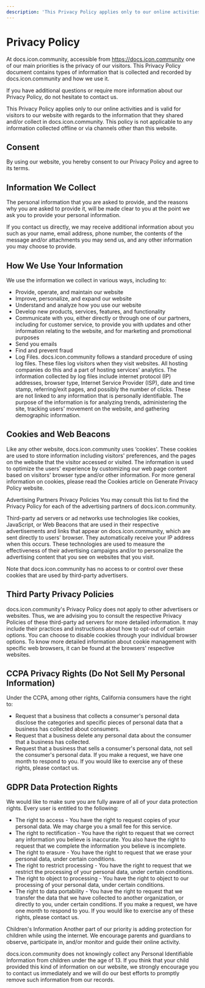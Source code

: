 ```yaml
---
description: 'This Privacy Policy applies only to our online activities and is valid for visitors to our website with regards to the information that they shared and/or collect in docs.icon.community.'
---
```


# Privacy Policy

At docs.icon.community, accessible from https://docs.icon.community one of our main priorities is the privacy of our visitors. This Privacy Policy document contains types of information that is collected and recorded by docs.icon.community and how we use it.

If you have additional questions or require more information about our Privacy Policy, do not hesitate to contact us.

This Privacy Policy applies only to our online activities and is valid for visitors to our website with regards to the information that they shared and/or collect in docs.icon.community. This policy is not applicable to any information collected offline or via channels other than this website.

## Consent
By using our website, you hereby consent to our Privacy Policy and agree to its terms.

## Information We Collect
The personal information that you are asked to provide, and the reasons why you are asked to provide it, will be made clear to you at the point we ask you to provide your personal information.

If you contact us directly, we may receive additional information about you such as your name, email address, phone number, the contents of the message and/or attachments you may send us, and any other information you may choose to provide.

## How We Use Your Information
We use the information we collect in various ways, including to:

* Provide, operate, and maintain our website
* Improve, personalize, and expand our website
* Understand and analyze how you use our website
* Develop new products, services, features, and functionality
* Communicate with you, either directly or through one of our partners, including for customer service, to provide you with updates and other information relating to the website, and for marketing and promotional purposes
* Send you emails
* Find and prevent fraud
* Log Files. docs.icon.community follows a standard procedure of using log files. These files log visitors when they visit websites. All hosting companies do this and a part of hosting services' analytics. The information collected by log files include internet protocol (IP) addresses, browser type, Internet Service Provider (ISP), date and time stamp, referring/exit pages, and possibly the number of clicks. These are not linked to any information that is personally identifiable. The purpose of the information is for analyzing trends, administering the site, tracking users' movement on the website, and gathering demographic information.

## Cookies and Web Beacons
Like any other website, docs.icon.community uses ‘cookies'. These cookies are used to store information including visitors' preferences, and the pages on the website that the visitor accessed or visited. The information is used to optimize the users' experience by customizing our web page content based on visitors' browser type and/or other information. For more general information on cookies, please read the Cookies article on Generate Privacy Policy website.

Advertising Partners Privacy Policies
You may consult this list to find the Privacy Policy for each of the advertising partners of docs.icon.community.

Third-party ad servers or ad networks use technologies like cookies, JavaScript, or Web Beacons that are used in their respective advertisements and links that appear on docs.icon.community, which are sent directly to users' browser. They automatically receive your IP address when this occurs. These technologies are used to measure the effectiveness of their advertising campaigns and/or to personalize the advertising content that you see on websites that you visit.

Note that docs.icon.community has no access to or control over these cookies that are used by third-party advertisers.

## Third Party Privacy Policies
docs.icon.community's Privacy Policy does not apply to other advertisers or websites. Thus, we are advising you to consult the respective Privacy Policies of these third-party ad servers for more detailed information. It may include their practices and instructions about how to opt-out of certain options. You can choose to disable cookies through your individual browser options. To know more detailed information about cookie management with specific web browsers, it can be found at the browsers' respective websites.

## CCPA Privacy Rights (Do Not Sell My Personal Information)
Under the CCPA, among other rights, California consumers have the right to:

* Request that a business that collects a consumer's personal data disclose the categories and specific pieces of personal data that a business has collected about consumers.
* Request that a business delete any personal data about the consumer that a business has collected.
* Request that a business that sells a consumer's personal data, not sell the consumer's personal data.
If you make a request, we have one month to respond to you. If you would like to exercise any of these rights, please contact us.

## GDPR Data Protection Rights
We would like to make sure you are fully aware of all of your data protection rights. Every user is entitled to the following:

* The right to access - You have the right to request copies of your personal data. We may charge you a small fee for this service.
* The right to rectification - You have the right to request that we correct any information you believe is inaccurate. You also have the right to request that we complete the information you believe is incomplete.
* The right to erasure - You have the right to request that we erase your personal data, under certain conditions.
* The right to restrict processing - You have the right to request that we restrict the processing of your personal data, under certain conditions.
* The right to object to processing - You have the right to object to our processing of your personal data, under certain conditions.
* The right to data portability - You have the right to request that we transfer the data that we have collected to another organization, or directly to you, under certain conditions.
If you make a request, we have one month to respond to you. If you would like to exercise any of these rights, please contact us.

Children's Information
Another part of our priority is adding protection for children while using the internet. We encourage parents and guardians to observe, participate in, and/or monitor and guide their online activity.

docs.icon.community does not knowingly collect any Personal Identifiable Information from children under the age of 13. If you think that your child provided this kind of information on our website, we strongly encourage you to contact us immediately and we will do our best efforts to promptly remove such information from our records.

